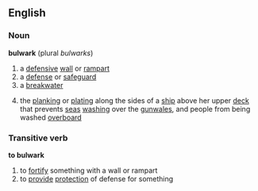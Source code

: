 ==English==
===Noun===
'''bulwark''' (plural ''bulwarks'')
# a [[defensive]] [[wall]] or [[rampart]]
# a [[defense]] or [[safeguard]]
# a [[breakwater]]
#{{nautical}} the [[planking]] or [[plating]] along the sides of a [[ship]] above her upper [[deck]] that prevents [[sea]]s [[washing]] over the [[gunwale]]s, and people from being washed [[overboard]]
===Transitive verb===
'''to bulwark'''
# to [[fortify]] something with a wall or rampart
# to [[provide]] [[protection]] of defense for something